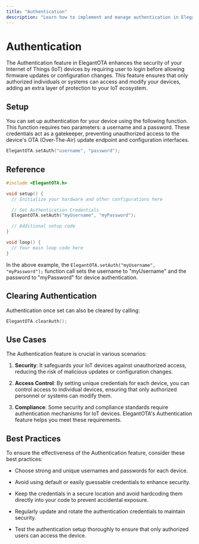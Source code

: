 ```yaml
---
title: "Authentication"
description: "Learn how to implement and manage authentication in ElegantOTA to enhance the security of your IoT devices. This guide covers setup, usage, best practices, and use cases for the authentication feature."
---
```


# Authentication

The Authentication feature in ElegantOTA enhances the security of your Internet of Things (IoT) devices by requiring user to login before allowing firmware updates or configuration changes. This feature ensures that only authorized individuals or systems can access and modify your devices, adding an extra layer of protection to your IoT ecosystem.

## Setup

You can set up authentication for your device using the following function. This function requires two parameters: a username and a password. These credentials act as a gatekeeper, preventing unauthorized access to the device's OTA (Over-The-Air) update endpoint and configuration interfaces.

```cpp
ElegantOTA.setAuth("username", "password");
```

## Reference

```cpp
#include <ElegantOTA.h>

void setup() {
  // Initialize your hardware and other configurations here

  // Set Authentication Credentials
  ElegantOTA.setAuth("myUsername", "myPassword");

  // Additional setup code
}

void loop() {
  // Your main loop code here
}
```

In the above example, the `ElegantOTA.setAuth("myUsername", "myPassword");` function call sets the username to "myUsername" and the password to "myPassword" for device authentication.

## Clearing Authentication

Authentication once set can also be cleared by calling:
```cpp
ElegantOTA.clearAuth();
```

## Use Cases

The Authentication feature is crucial in various scenarios:

1. **Security**: It safeguards your IoT devices against unauthorized access, reducing the risk of malicious updates or configuration changes.

2. **Access Control**: By setting unique credentials for each device, you can control access to individual devices, ensuring that only authorized personnel or systems can modify them.

3. **Compliance**: Some security and compliance standards require authentication mechanisms for IoT devices. ElegantOTA's Authentication feature helps you meet these requirements.

## Best Practices

To ensure the effectiveness of the Authentication feature, consider these best practices:

- Choose strong and unique usernames and passwords for each device.

- Avoid using default or easily guessable credentials to enhance security.

- Keep the credentials in a secure location and avoid hardcoding them directly into your code to prevent accidental exposure.

- Regularly update and rotate the authentication credentials to maintain security.

- Test the authentication setup thoroughly to ensure that only authorized users can access the device.